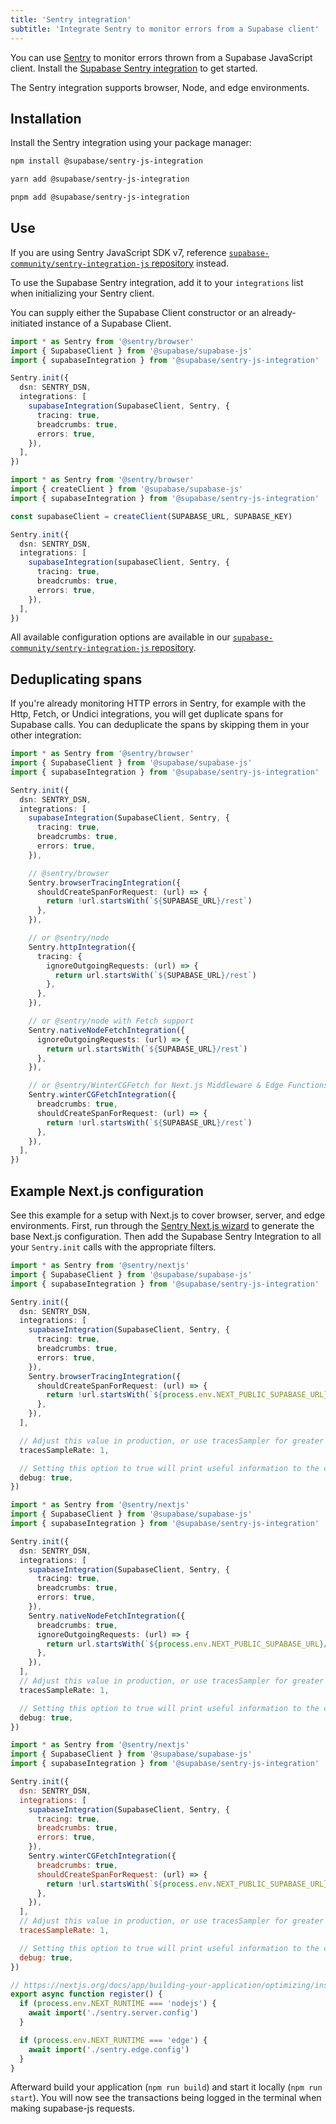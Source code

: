 ```yaml
---
title: 'Sentry integration'
subtitle: 'Integrate Sentry to monitor errors from a Supabase client'
---
```


You can use [Sentry](https://sentry.io/welcome/) to monitor errors thrown from a Supabase JavaScript client. Install the [Supabase Sentry integration](https://github.com/supabase-community/sentry-integration-js) to get started.

The Sentry integration supports browser, Node, and edge environments.

## Installation

Install the Sentry integration using your package manager:

<Tabs scrollable queryGroup="package-manager" defaultActiveId="npm" type="underlined" size="small" >

<TabPanel id="npm" label="npm">

```sh
npm install @supabase/sentry-js-integration
```

</TabPanel>

<TabPanel id="yarn" label="yarn">

```sh
yarn add @supabase/sentry-js-integration
```

</TabPanel>

<TabPanel id="pnpm" label="pnpm">

```sh
pnpm add @supabase/sentry-js-integration
```

</TabPanel>

</Tabs>

## Use

<Admonition type='note'>

If you are using Sentry JavaScript SDK v7, reference [`supabase-community/sentry-integration-js` repository](https://github.com/supabase-community/sentry-integration-js/blob/master/README-7v.md) instead.

</Admonition>

To use the Supabase Sentry integration, add it to your `integrations` list when initializing your Sentry client.

You can supply either the Supabase Client constructor or an already-initiated instance of a Supabase Client.

<Tabs scrollable defaultActiveId="constructor" type="underlined" size="small">

<TabPanel id="constructor" label="With constructor">

```ts
import * as Sentry from '@sentry/browser'
import { SupabaseClient } from '@supabase/supabase-js'
import { supabaseIntegration } from '@supabase/sentry-js-integration'

Sentry.init({
  dsn: SENTRY_DSN,
  integrations: [
    supabaseIntegration(SupabaseClient, Sentry, {
      tracing: true,
      breadcrumbs: true,
      errors: true,
    }),
  ],
})
```

</TabPanel>

<TabPanel id="instance" label="With instance">

```ts
import * as Sentry from '@sentry/browser'
import { createClient } from '@supabase/supabase-js'
import { supabaseIntegration } from '@supabase/sentry-js-integration'

const supabaseClient = createClient(SUPABASE_URL, SUPABASE_KEY)

Sentry.init({
  dsn: SENTRY_DSN,
  integrations: [
    supabaseIntegration(supabaseClient, Sentry, {
      tracing: true,
      breadcrumbs: true,
      errors: true,
    }),
  ],
})
```

</TabPanel>

</Tabs>

All available configuration options are available in our [`supabase-community/sentry-integration-js` repository](https://github.com/supabase-community/sentry-integration-js/blob/master/README.md#options).

## Deduplicating spans

If you're already monitoring HTTP errors in Sentry, for example with the Http, Fetch, or Undici integrations, you will get duplicate spans for Supabase calls. You can deduplicate the spans by skipping them in your other integration:

```ts
import * as Sentry from '@sentry/browser'
import { SupabaseClient } from '@supabase/supabase-js'
import { supabaseIntegration } from '@supabase/sentry-js-integration'

Sentry.init({
  dsn: SENTRY_DSN,
  integrations: [
    supabaseIntegration(SupabaseClient, Sentry, {
      tracing: true,
      breadcrumbs: true,
      errors: true,
    }),

    // @sentry/browser
    Sentry.browserTracingIntegration({
      shouldCreateSpanForRequest: (url) => {
        return !url.startsWith(`${SUPABASE_URL}/rest`)
      },
    }),

    // or @sentry/node
    Sentry.httpIntegration({
      tracing: {
        ignoreOutgoingRequests: (url) => {
          return url.startsWith(`${SUPABASE_URL}/rest`)
        },
      },
    }),

    // or @sentry/node with Fetch support
    Sentry.nativeNodeFetchIntegration({
      ignoreOutgoingRequests: (url) => {
        return url.startsWith(`${SUPABASE_URL}/rest`)
      },
    }),

    // or @sentry/WinterCGFetch for Next.js Middleware & Edge Functions
    Sentry.winterCGFetchIntegration({
      breadcrumbs: true,
      shouldCreateSpanForRequest: (url) => {
        return !url.startsWith(`${SUPABASE_URL}/rest`)
      },
    }),
  ],
})
```

## Example Next.js configuration

See this example for a setup with Next.js to cover browser, server, and edge environments. First, run through the [Sentry Next.js wizard](https://docs.sentry.io/platforms/javascript/guides/nextjs/#install) to generate the base Next.js configuration. Then add the Supabase Sentry Integration to all your `Sentry.init` calls with the appropriate filters.

<Tabs scrollable defaultActiveId="browser" type="underlined" size="small">

<TabPanel id="browser" label="Browser">

```ts sentry.client.config.ts
import * as Sentry from '@sentry/nextjs'
import { SupabaseClient } from '@supabase/supabase-js'
import { supabaseIntegration } from '@supabase/sentry-js-integration'

Sentry.init({
  dsn: SENTRY_DSN,
  integrations: [
    supabaseIntegration(SupabaseClient, Sentry, {
      tracing: true,
      breadcrumbs: true,
      errors: true,
    }),
    Sentry.browserTracingIntegration({
      shouldCreateSpanForRequest: (url) => {
        return !url.startsWith(`${process.env.NEXT_PUBLIC_SUPABASE_URL}/rest`)
      },
    }),
  ],

  // Adjust this value in production, or use tracesSampler for greater control
  tracesSampleRate: 1,

  // Setting this option to true will print useful information to the console while you're setting up Sentry.
  debug: true,
})
```

</TabPanel>

<TabPanel id="server" label="Server">

```ts sentry.server.config.ts
import * as Sentry from '@sentry/nextjs'
import { SupabaseClient } from '@supabase/supabase-js'
import { supabaseIntegration } from '@supabase/sentry-js-integration'

Sentry.init({
  dsn: SENTRY_DSN,
  integrations: [
    supabaseIntegration(SupabaseClient, Sentry, {
      tracing: true,
      breadcrumbs: true,
      errors: true,
    }),
    Sentry.nativeNodeFetchIntegration({
      breadcrumbs: true,
      ignoreOutgoingRequests: (url) => {
        return url.startsWith(`${process.env.NEXT_PUBLIC_SUPABASE_URL}/rest`)
      },
    }),
  ],
  // Adjust this value in production, or use tracesSampler for greater control
  tracesSampleRate: 1,

  // Setting this option to true will print useful information to the console while you're setting up Sentry.
  debug: true,
})
```

</TabPanel>

<TabPanel id="edge" label="Middleware & Edge">

```js sentry.edge.config.ts
import * as Sentry from '@sentry/nextjs'
import { SupabaseClient } from '@supabase/supabase-js'
import { supabaseIntegration } from '@supabase/sentry-js-integration'

Sentry.init({
  dsn: SENTRY_DSN,
  integrations: [
    supabaseIntegration(SupabaseClient, Sentry, {
      tracing: true,
      breadcrumbs: true,
      errors: true,
    }),
    Sentry.winterCGFetchIntegration({
      breadcrumbs: true,
      shouldCreateSpanForRequest: (url) => {
        return !url.startsWith(`${process.env.NEXT_PUBLIC_SUPABASE_URL}/rest`)
      },
    }),
  ],
  // Adjust this value in production, or use tracesSampler for greater control
  tracesSampleRate: 1,

  // Setting this option to true will print useful information to the console while you're setting up Sentry.
  debug: true,
})
```

</TabPanel>

<TabPanel id="instrumentation" label="Instrumentation">

```js instrumentation.ts
// https://nextjs.org/docs/app/building-your-application/optimizing/instrumentation
export async function register() {
  if (process.env.NEXT_RUNTIME === 'nodejs') {
    await import('./sentry.server.config')
  }

  if (process.env.NEXT_RUNTIME === 'edge') {
    await import('./sentry.edge.config')
  }
}
```

</TabPanel>

</Tabs>

Afterward build your application (`npm run build`) and start it locally (`npm run start`). You will now see the transactions being logged in the terminal when making supabase-js requests.
